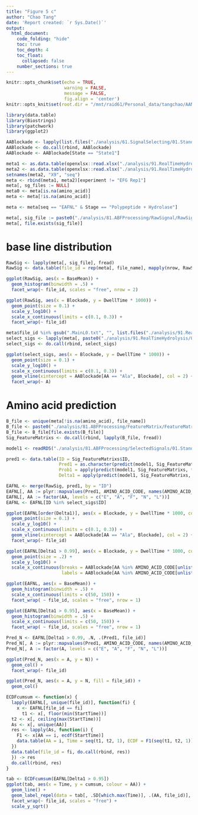 ```yaml
---
title: "Figure 5 c"
author: "Chao Tang"
date: 'Report created: `r Sys.Date()`'
output: 
  html_document: 
    code_folding: "hide"
    toc: true
    toc_depth: 4
    toc_float: 
      collapsed: false
    number_sections: true
---
```


```r
knitr::opts_chunk$set(echo = TRUE, 
                      warning = FALSE, 
                      message = FALSE, 
                      fig.align = 'center')
knitr::opts_knit$set(root.dir = "/mnt/raid61/Personal_data/tangchao/AANanopore")
```

```r
library(data.table)
library(Biostrings)
library(patchwork)
library(ggplot2)
```

```r
AABlockade <- lapply(list.files("./analysis/61.SignalSelecting/01.StandardAA/02.SelectedSignals", "_V2.Rds", full.names = T), function(x) readRDS(x)$Summary)
AABlockade <- do.call(rbind, AABlockade)
AABlockade <- AABlockade[State == "State1"]
```

```r
meta1 <- as.data.table(openxlsx::read.xlsx("./analysis/91.RealTimeHydrolysis/副本meta_ZhangMing.xlsx"))[experiment != "EFG Rep1"]
meta2 <- as.data.table(openxlsx::read.xlsx("./analysis/91.RealTimeHydrolysis/副本meta_ZhangMing2.xlsx"))[experiment != "EFG Rep1"]
setnames(meta2, "X9", "seq")
meta <- rbind(meta1, meta2)[experiment != "EFG Rep1"]
meta[, sg_files := NULL]
meta0 <- meta[is.na(amino_acid)]
meta <- meta[!is.na(amino_acid)]
```

```r
meta <- meta[seq == "EAFNL" & Stage == "Polypeptide + Hydrolase"]
```

```r
meta[, sig_file := paste0("./analysis/81.ABFProcessing/RawSignal/RawSignal_", file_name, ".txt")]
meta[, file.exists(sig_file)]
```

# base line distribution

```r
RawSig <- lapply(meta[, sig_file], fread)
RawSig <- data.table(file_id = rep(meta[, file_name], mapply(nrow, RawSig)), do.call(rbind, RawSig))
```

```r
ggplot(RawSig, aes(x = BaseMean)) + 
  geom_histogram(binwidth = .5) + 
  facet_wrap(~ file_id, scales = "free", nrow = 2)
```

```r
ggplot(RawSig, aes(x = Blockade, y = DwellTime * 1000)) + 
  geom_point(size = 0.1) + 
  scale_y_log10() + 
  scale_x_continuous(limits = c(0.1, 0.3)) + 
  facet_wrap(~ file_id)
```

```r
meta$file_id %in% gsub(".MainL0.txt", "", list.files("./analysis/91.RealTimeHydrolysis/01.SelectedL0/"))
select_sigs <- lapply(meta[, paste0("./analysis/91.RealTimeHydrolysis/01.SelectedL0/", file_id, ".MainL0.txt")], fread)
select_sigs <- do.call(rbind, select_sigs)
```

```r
ggplot(select_sigs, aes(x = Blockade, y = DwellTime * 1000)) + 
  geom_point(size = 0.1) + 
  scale_y_log10() + 
  scale_x_continuous(limits = c(0.1, 0.3)) + 
  geom_vline(xintercept = AABlockade[AA == "Ala", Blockade], col = 2) + 
  facet_wrap(~ A)
```

# Amino acid prediction

```r
B_file <- unique(meta[!is.na(amino_acid), file_name])
B_file <- paste0("./analysis/81.ABFProcessing/FeatureMatrix/FeatureMatrix_", B_file, ".txt")
B_file <- B_file[file.exists(B_file)]
Sig_FeatureMatrixs <- do.call(rbind, lapply(B_file, fread))
```

```r
model1 <- readRDS("./analysis/81.ABFProcessing/SelectedSignals/01.StandardAA/06.Modeling/Version2/L1/SubAAs/ModelAEFLN/RFmodel.Rds")
```

```r
pred1 <- data.table(ID = Sig_FeatureMatrixs$ID, 
                    Pred1 = as.character(predict(model1, Sig_FeatureMatrixs)), 
                    Prob1 = apply(predict(model1, Sig_FeatureMatrixs, type = "prob"), 1, max), 
                    Delta1 = apply(predict(model1, Sig_FeatureMatrixs, type = "prob"), 1, function(x) - diff(head(sort(x, decreasing = T), 2))))
```

```r
EAFNL <- merge(RawSig, pred1, by = "ID")
EAFNL[, AA := plyr::mapvalues(Pred1, AMINO_ACID_CODE, names(AMINO_ACID_CODE))]
EAFNL[, AA := factor(AA, levels = c("E", "A", "F", "N", "L"))]
EAFNL <- EAFNL[ID %in% select_sigs$ID]
```

```r
ggplot(EAFNL[order(Delta1)], aes(x = Blockade, y = DwellTime * 1000, colour = Delta1 > 0.99)) + 
  geom_point(size = 0.1) + 
  scale_y_log10() + 
  scale_x_continuous(limits = c(0.1, 0.3)) + 
  geom_vline(xintercept = AABlockade[AA == "Ala", Blockade], col = 2) + 
  facet_wrap(~ file_id)
```

```r
ggplot(EAFNL[Delta1 > 0.99], aes(x = Blockade, y = DwellTime * 1000, colour = Pred1)) + 
  geom_point(size = .2) + 
  scale_y_log10() + 
  scale_x_continuous(breaks = AABlockade[AA %in% AMINO_ACID_CODE[unlist(strsplit("EAFNL", ""))], Blockade], limits = c(0.1, 0.4), 
                     labels = AABlockade[AA %in% AMINO_ACID_CODE[unlist(strsplit("EAFNL", ""))], AA])
```


```r
ggplot(EAFNL, aes(x = BaseMean)) + 
  geom_histogram(binwidth = .5) + 
  scale_x_continuous(limits = c(50, 150)) + 
  facet_wrap( ~ file_id, scales = "free", nrow = 1)
```

```r
ggplot(EAFNL[Delta1 > 0.95], aes(x = BaseMean)) + 
  geom_histogram(binwidth = .5) + 
  scale_x_continuous(limits = c(50, 150)) + 
  facet_wrap( ~ file_id, scales = "free", nrow = 1)
```


```r
Pred_N <- EAFNL[Delta1 > 0.99, .N, .(Pred1, file_id)]
Pred_N[, A := plyr::mapvalues(Pred1, AMINO_ACID_CODE, names(AMINO_ACID_CODE))]
Pred_N[, A := factor(A, levels = c("E", "A", "F", "N", "L"))]

ggplot(Pred_N, aes(x = A, y = N)) + 
  geom_col() + 
  facet_wrap(~ file_id)

ggplot(Pred_N, aes(x = A, y = N, fill = file_id)) + 
  geom_col()
```

```r
ECDFcumsum <- function(x) {
  lapply(EAFNL[, unique(file_id)], function(fi) {
    x <- EAFNL[file_id == fi]
      t1 <- x[, floor(min(StartTime))]
  t2 <- x[, ceiling(max(StartTime))]
  As <- x[, unique(AA)]
  res <- lapply(As, function(i) {
    F1 <- x[AA == i, ecdf(StartTime)]
    data.table(AA = i, Time = seq(t1, t2, 1), ECDF = F1(seq(t1, t2, 1)), cumsum = F1(seq(t1, t2, 1)) * x[AA == i, .N])
  })
  data.table(file_id = fi, do.call(rbind, res))
  }) -> res
  do.call(rbind, res)
}
```

```r
tab <- ECDFcumsum(EAFNL[Delta1 > 0.95])
ggplot(tab, aes(x = Time, y = cumsum, colour = AA)) + 
  geom_line() + 
  geom_label_repel(data = tab[, .SD[which.max(Time)], .(AA, file_id)], aes(label = AA)) + 
  facet_wrap(~ file_id, scales = "free") + 
  scale_y_sqrt()
```

